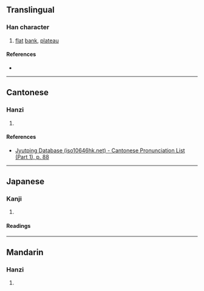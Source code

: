 {{character info/new}}
==Translingual==

===Han character===
{{Han char|rn=32|rad=土|as=10|sn=13|four=40127|canj=GYBS|ids=⿰土旁}}

# [[flat]] [[bank]], [[plateau]]

====References====
* {{Han ref|kx=0236.070|dkj=05347|dj=0473.210|hdz=10474.020|uh=585D|ud=22621|bh=DCEB|bd=56555}}

----

==Cantonese==

===Hanzi===
{{yue-hanzi|jyut=[[bong6]]|y=bong6}}

# {{defn|lang=yue|sort=土10}}

====References====
* [http://www.iso10646hk.net/jp/document/download.jsp Jyutping Database (iso10646hk.net) - Cantonese Pronunciation List (Part 1), p. 88]

----

==Japanese==

===Kanji===
{{ja-kanji|grade=|rs=土10}}

# {{defn|lang=ja|sort=土10}}

====Readings====
{{ja-readings
|on=ほう<はう, ぼう<ばう
|kun=
}}

----

==Mandarin==

===Hanzi===
{{cmn-hanzi|pin=[[bàng]] ([[bang4]])|wg=pang<sup>4</sup>}}

# {{defn|lang=cmn|sort=土10}}